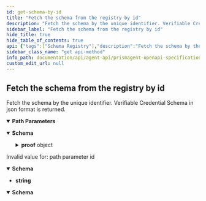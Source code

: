 ```yaml
---
id: get-schema-by-id
title: "Fetch the schema from the registry by id"
description: "Fetch the schema by the unique identifier. Verifiable Credential Schema in json format is returned."
sidebar_label: "Fetch the schema from the registry by id"
hide_title: true
hide_table_of_contents: true
api: {"tags":["Schema Registry"],"description":"Fetch the schema by the unique identifier. Verifiable Credential Schema in json format is returned.","operationId":"getSchemaById","parameters":[{"name":"id","in":"path","description":"Get the schema by id","required":true,"schema":{"type":"string","format":"uuid"}}],"responses":{"200":{"description":"","content":{"application/json":{"schema":{"required":["id","name","version","author","authored"],"type":"object","properties":{"id":{"type":"string","format":"uuid"},"name":{"type":"string"},"version":{"type":"string"},"tags":{"type":"array","items":{"type":"string"}},"description":{"type":"string"},"attributes":{"type":"array","items":{"type":"string"}},"author":{"type":"string"},"authored":{"type":"string","format":"date-time"},"proof":{"required":["type","created","verificationMethod","proofPurpose","proofValue"],"type":"object","properties":{"type":{"type":"string"},"created":{"type":"string","format":"date-time"},"verificationMethod":{"type":"string"},"proofPurpose":{"type":"string"},"proofValue":{"type":"string"},"domain":{"type":"string"}}}}}}}},"400":{"description":"Invalid value for: path parameter id","content":{"text/plain":{"schema":{"type":"string"}}}},"404":{"description":"","content":{"application/json":{"schema":{"required":["msg"],"type":"object","properties":{"msg":{"type":"string"}}}}}}},"method":"get","path":"/schema-registry/schemas/{id}","servers":[{"url":"https://k8s-dev.atalaprism.io/prism-agent/"},{"url":"http://localhost/prism-agent"}],"security":[{"ApiKeyAuth":[]}],"securitySchemes":{"ApiKeyAuth":{"type":"apiKey","in":"header","name":"apikey"}},"info":{"title":"PrismAgent OpenAPI specification","description":"OpenAPI specification for Decentralized Identifiers (DID) Operations","version":"0.1.0","contact":{"name":"Core DID","email":"atala-coredid@iohk.io"}},"postman":{"name":"Fetch the schema from the registry by id","description":{"content":"Fetch the schema by the unique identifier. Verifiable Credential Schema in json format is returned.","type":"text/plain"},"url":{"path":["schema-registry","schemas",":id"],"host":["{{baseUrl}}"],"query":[],"variable":[{"disabled":false,"description":{"content":"(Required) Get the schema by id","type":"text/plain"},"type":"any","value":"","key":"id"}]},"header":[{"key":"Accept","value":"application/json"}],"method":"GET"}}
sidebar_class_name: "get api-method"
info_path: documentation/api/agent-api/prismagent-openapi-specification
custom_edit_url: null
---
```



## Fetch the schema from the registry by id



Fetch the schema by the unique identifier. Verifiable Credential Schema in json format is returned.

<details style={{"marginBottom":"1rem"}} data-collapsed={false} open={true}><summary style={{}}><strong>Path Parameters</strong></summary><div><ul><ParamsItem className={"paramsItem"} param={{"name":"id","in":"path","description":"Get the schema by id","required":true,"schema":{"type":"string","format":"uuid"}}}></ParamsItem></ul></div></details><div><ApiTabs><TabItem label={"200"} value={"200"}><div></div><div><MimeTabs schemaType={"response"}><TabItem label={"application/json"} value={"application/json"}><SchemaTabs><TabItem label={"Schema"} value={"Schema"}><details style={{}} data-collapsed={false} open={true}><summary style={{"textAlign":"left"}}><strong>Schema</strong></summary><div style={{"textAlign":"left","marginLeft":"1rem"}}></div><ul style={{"marginLeft":"1rem"}}><SchemaItem collapsible={false} name={"id"} required={false} deprecated={undefined} schemaDescription={undefined} schemaName={"uuid"} qualifierMessage={undefined} defaultValue={undefined}></SchemaItem><SchemaItem collapsible={false} name={"name"} required={false} deprecated={undefined} schemaDescription={undefined} schemaName={"string"} qualifierMessage={undefined} defaultValue={undefined}></SchemaItem><SchemaItem collapsible={false} name={"version"} required={false} deprecated={undefined} schemaDescription={undefined} schemaName={"string"} qualifierMessage={undefined} defaultValue={undefined}></SchemaItem><SchemaItem collapsible={false} name={"tags"} required={false} deprecated={undefined} schemaDescription={undefined} schemaName={"string[]"} qualifierMessage={undefined} defaultValue={undefined}></SchemaItem><SchemaItem collapsible={false} name={"description"} required={false} deprecated={undefined} schemaDescription={undefined} schemaName={"string"} qualifierMessage={undefined} defaultValue={undefined}></SchemaItem><SchemaItem collapsible={false} name={"attributes"} required={false} deprecated={undefined} schemaDescription={undefined} schemaName={"string[]"} qualifierMessage={undefined} defaultValue={undefined}></SchemaItem><SchemaItem collapsible={false} name={"author"} required={false} deprecated={undefined} schemaDescription={undefined} schemaName={"string"} qualifierMessage={undefined} defaultValue={undefined}></SchemaItem><SchemaItem collapsible={false} name={"authored"} required={false} deprecated={undefined} schemaDescription={undefined} schemaName={"date-time"} qualifierMessage={undefined} defaultValue={undefined}></SchemaItem><SchemaItem collapsible={true} className={"schemaItem"}><details style={{}}><summary style={{}}><strong>proof</strong><span style={{"opacity":"0.6"}}> object</span></summary><div style={{"marginLeft":"1rem"}}><SchemaItem collapsible={false} name={"type"} required={false} deprecated={undefined} schemaDescription={undefined} schemaName={"string"} qualifierMessage={undefined} defaultValue={undefined}></SchemaItem><SchemaItem collapsible={false} name={"created"} required={false} deprecated={undefined} schemaDescription={undefined} schemaName={"date-time"} qualifierMessage={undefined} defaultValue={undefined}></SchemaItem><SchemaItem collapsible={false} name={"verificationMethod"} required={false} deprecated={undefined} schemaDescription={undefined} schemaName={"string"} qualifierMessage={undefined} defaultValue={undefined}></SchemaItem><SchemaItem collapsible={false} name={"proofPurpose"} required={false} deprecated={undefined} schemaDescription={undefined} schemaName={"string"} qualifierMessage={undefined} defaultValue={undefined}></SchemaItem><SchemaItem collapsible={false} name={"proofValue"} required={false} deprecated={undefined} schemaDescription={undefined} schemaName={"string"} qualifierMessage={undefined} defaultValue={undefined}></SchemaItem><SchemaItem collapsible={false} name={"domain"} required={false} deprecated={undefined} schemaDescription={undefined} schemaName={"string"} qualifierMessage={undefined} defaultValue={undefined}></SchemaItem></div></details></SchemaItem></ul></details></TabItem><TabItem label={"Example (from schema)"} value={"Example (from schema)"}><ResponseSamples responseExample={"{\n  \"id\": \"3fa85f64-5717-4562-b3fc-2c963f66afa6\",\n  \"name\": \"string\",\n  \"version\": \"string\",\n  \"tags\": [\n    \"string\"\n  ],\n  \"description\": \"string\",\n  \"attributes\": [\n    \"string\"\n  ],\n  \"author\": \"string\",\n  \"authored\": \"2023-02-01\",\n  \"proof\": {\n    \"type\": \"string\",\n    \"created\": \"2023-02-01\",\n    \"verificationMethod\": \"string\",\n    \"proofPurpose\": \"string\",\n    \"proofValue\": \"string\",\n    \"domain\": \"string\"\n  }\n}"} language={"json"}></ResponseSamples></TabItem></SchemaTabs></TabItem></MimeTabs></div></TabItem><TabItem label={"400"} value={"400"}><div>

Invalid value for: path parameter id

</div><div><MimeTabs schemaType={"response"}><TabItem label={"text/plain"} value={"text/plain"}><SchemaTabs><TabItem label={"Schema"} value={"Schema"}><details style={{}} data-collapsed={false} open={true}><summary style={{"textAlign":"left"}}><strong>Schema</strong></summary><div style={{"textAlign":"left","marginLeft":"1rem"}}></div><ul style={{"marginLeft":"1rem"}}><li><div><strong>string</strong></div></li></ul></details></TabItem></SchemaTabs></TabItem></MimeTabs></div></TabItem><TabItem label={"404"} value={"404"}><div></div><div><MimeTabs schemaType={"response"}><TabItem label={"application/json"} value={"application/json"}><SchemaTabs><TabItem label={"Schema"} value={"Schema"}><details style={{}} data-collapsed={false} open={true}><summary style={{"textAlign":"left"}}><strong>Schema</strong></summary><div style={{"textAlign":"left","marginLeft":"1rem"}}></div><ul style={{"marginLeft":"1rem"}}><SchemaItem collapsible={false} name={"msg"} required={false} deprecated={undefined} schemaDescription={undefined} schemaName={"string"} qualifierMessage={undefined} defaultValue={undefined}></SchemaItem></ul></details></TabItem><TabItem label={"Example (from schema)"} value={"Example (from schema)"}><ResponseSamples responseExample={"{\n  \"msg\": \"string\"\n}"} language={"json"}></ResponseSamples></TabItem></SchemaTabs></TabItem></MimeTabs></div></TabItem></ApiTabs></div>
      